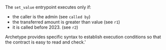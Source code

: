 The `set_value` entrypoint executes only if:
* the caller is the admin (see `called by`)
* the transferred amount is greater than value (see `r1`)
* it is called before 2023. (see `r2`)

Archetype provides specific syntax to establish execution conditions so that the contract is easy to read and check.'
